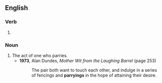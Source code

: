 ==English==

===Verb===
{{head|en|present participle}}

# {{present participle of|parry|lang=en|nocat=1}}

===Noun===
{{en-noun}}

# The act of one who parries.
#* '''1973''', Alan Dundes, ''Mother Wit from the Laughing Barrel'' (page 253)
#*: The pair both want to touch each other, and indulge in a series of fencings and '''parryings''' in the hope of attaining their desire.